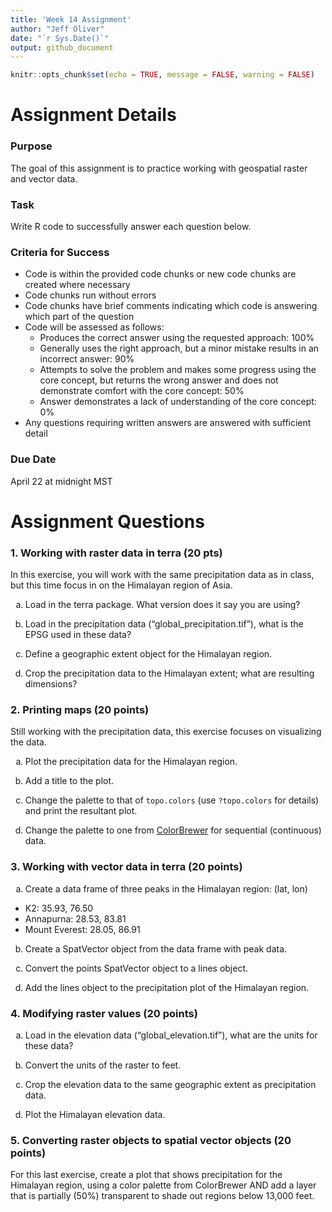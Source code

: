 ```yaml
---
title: 'Week 14 Assignment'
author: "Jeff Oliver"
date: "`r Sys.Date()`"
output: github_document
---
```


```r
knitr::opts_chunk$set(echo = TRUE, message = FALSE, warning = FALSE)
```

# Assignment Details

### Purpose

The goal of this assignment is to practice working with geospatial raster and 
vector data.

### Task

Write R code to successfully answer each question below.

### Criteria for Success

-   Code is within the provided code chunks or new code chunks are created where necessary
-   Code chunks run without errors
-   Code chunks have brief comments indicating which code is answering which part of the question
-   Code will be assessed as follows:
    -   Produces the correct answer using the requested approach: 100%
    -   Generally uses the right approach, but a minor mistake results in an incorrect answer: 90%
    -   Attempts to solve the problem and makes some progress using the core concept, but returns the wrong answer and does not demonstrate comfort with the core concept: 50%
    -   Answer demonstrates a lack of understanding of the core concept: 0%
-   Any questions requiring written answers are answered with sufficient detail

### Due Date

April 22 at midnight MST

# Assignment Questions

### 1. Working with raster data in terra (20 pts)

In this exercise, you will work with the same precipitation data as in class, 
but this time focus in on the Himalayan region of Asia.

a. Load in the terra package. What version does it say you are using?

b. Load in the precipitation data ("global_precipitation.tif"), what is the 
EPSG used in these data?

c. Define a geographic extent object for the Himalayan region.

d. Crop the precipitation data to the Himalayan extent; what are resulting 
dimensions?

### 2. Printing maps (20 points)

Still working with the precipitation data, this exercise focuses on visualizing
the data.

a. Plot the precipitation data for the Himalayan region.

b. Add a title to the plot.

c. Change the palette to that of `topo.colors` (use `?topo.colors` for 
details) and print the resultant plot.

d. Change the palette to one from [ColorBrewer](https://colorbrewer2.org) for 
sequential (continuous) data.

### 3. Working with vector data in terra (20 points)

a. Create a data frame of three peaks in the Himalayan region: (lat, lon)
  + K2: 35.93, 76.50
  + Annapurna: 28.53, 83.81
  + Mount Everest: 28.05, 86.91

b. Create a SpatVector object from the data frame with peak data.

c. Convert the points SpatVector object to a lines object.

d. Add the lines object to the precipitation plot of the Himalayan region.

### 4. Modifying raster values (20 points)

a. Load in the elevation data ("global_elevation.tif"), what are the units for 
these data? 

b. Convert the units of the raster to feet.

c. Crop the elevation data to the same geographic extent as precipitation data.

d. Plot the Himalayan elevation data.

### 5. Converting raster objects to spatial vector objects (20 points)

For this last exercise, create a plot that shows precipitation for the 
Himalayan region, using a color palette from ColorBrewer AND add a layer that 
is partially (50%) transparent to shade out regions below 13,000 feet.
